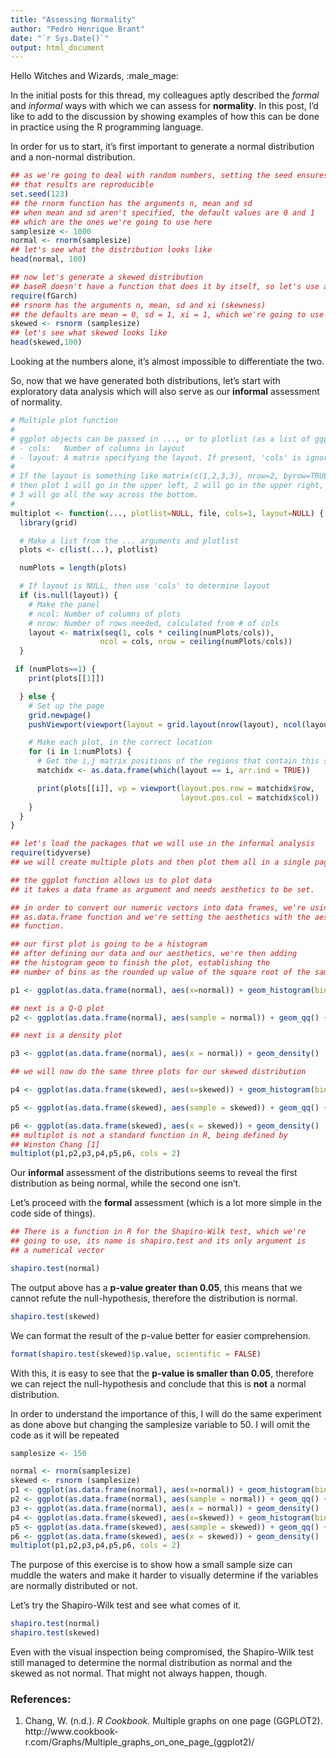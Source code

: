 ```yaml
---
title: "Assessing Normality"
author: "Pedro Henrique Brant"
date: "`r Sys.Date()`"
output: html_document
---
```


Hello Witches and Wizards, :male_mage:

In the initial posts for this thread, my colleagues aptly described the *formal* and *informal* ways with which we can assess for **normality**. In this post, I'd like to add to the discussion by showing examples of how this can be done in practice using the R programming language.

In order for us to start, it's first important to generate a normal distribution and a non-normal distribution.

```r
## as we're going to deal with random numbers, setting the seed ensures
## that results are reproducible
set.seed(123)
## the rnorm function has the arguments n, mean and sd
## when mean and sd aren't specified, the default values are 0 and 1
## which are the ones we're going to use here
samplesize <- 1000
normal <- rnorm(samplesize)
## let's see what the distribution looks like
head(normal, 100)
```

```r
## now let's generate a skewed distribution
## baseR doesn't have a function that does it by itself, so let's use a package
require(fGarch)
## rsnorm has the arguments n, mean, sd and xi (skewness)
## the defaults are mean = 0, sd = 1, xi = 1, which we're going to use
skewed <- rsnorm (samplesize)
## let's see what skewed looks like
head(skewed,100)
```

Looking at the numbers alone, it's almost impossible to differentiate the two.

So, now that we have generated both distributions, let's start with exploratory data analysis which will also serve as our **informal** assessment of normality.

```r

# Multiple plot function
#
# ggplot objects can be passed in ..., or to plotlist (as a list of ggplot objects)
# - cols:   Number of columns in layout
# - layout: A matrix specifying the layout. If present, 'cols' is ignored.
#
# If the layout is something like matrix(c(1,2,3,3), nrow=2, byrow=TRUE),
# then plot 1 will go in the upper left, 2 will go in the upper right, and
# 3 will go all the way across the bottom.
#
multiplot <- function(..., plotlist=NULL, file, cols=1, layout=NULL) {
  library(grid)

  # Make a list from the ... arguments and plotlist
  plots <- c(list(...), plotlist)

  numPlots = length(plots)

  # If layout is NULL, then use 'cols' to determine layout
  if (is.null(layout)) {
    # Make the panel
    # ncol: Number of columns of plots
    # nrow: Number of rows needed, calculated from # of cols
    layout <- matrix(seq(1, cols * ceiling(numPlots/cols)),
                    ncol = cols, nrow = ceiling(numPlots/cols))
  }

 if (numPlots==1) {
    print(plots[[1]])

  } else {
    # Set up the page
    grid.newpage()
    pushViewport(viewport(layout = grid.layout(nrow(layout), ncol(layout))))

    # Make each plot, in the correct location
    for (i in 1:numPlots) {
      # Get the i,j matrix positions of the regions that contain this subplot
      matchidx <- as.data.frame(which(layout == i, arr.ind = TRUE))

      print(plots[[i]], vp = viewport(layout.pos.row = matchidx$row,
                                      layout.pos.col = matchidx$col))
    }
  }
}

```

```r
## let's load the packages that we will use in the informal analysis
require(tidyverse)
## we will create multiple plots and then plot them all in a single page.

## the ggplot function allows us to plot data
## it takes a data frame as argument and needs aesthetics to be set.

## in order to convert our numeric vectors into data frames, we're using the
## as.data.frame function and we're setting the aesthetics with the aes
## function.

## our first plot is going to be a histogram
## after defining our data and our aesthetics, we're then adding 
## the histogram geom to finish the plot, establishing the 
## number of bins as the rounded up value of the square root of the sample size

p1 <- ggplot(as.data.frame(normal), aes(x=normal)) + geom_histogram(bins = ceiling(sqrt(samplesize)))

## next is a Q-Q plot
p2 <- ggplot(as.data.frame(normal), aes(sample = normal)) + geom_qq() + geom_qq_line()

## next is a density plot

p3 <- ggplot(as.data.frame(normal), aes(x = normal)) + geom_density()

## we will now do the same three plots for our skewed distribution

p4 <- ggplot(as.data.frame(skewed), aes(x=skewed)) + geom_histogram(bins = ceiling(sqrt(samplesize)))

p5 <- ggplot(as.data.frame(skewed), aes(sample = skewed)) + geom_qq() + geom_qq_line()

p6 <- ggplot(as.data.frame(skewed), aes(x = skewed)) + geom_density()
## multiplot is not a standard function in R, being defined by
## Winston Chang [1]
multiplot(p1,p2,p3,p4,p5,p6, cols = 2)
```

Our **informal** assessment of the distributions seems to reveal the first distribution as being normal, while the second one isn't.

Let's proceed with the **formal** assessment (which is a lot more simple in the code side of things).

```r
## There is a function in R for the Shapiro-Wilk test, which we're 
## going to use, its name is shapiro.test and its only argument is
## a numerical vector

shapiro.test(normal)
```
The output above has a **p-value greater than 0.05**, this means that we cannot refute the null-hypothesis, therefore the distribution is normal.

```r
shapiro.test(skewed)
```
We can format the result of the p-value better for easier comprehension.

```r
format(shapiro.test(skewed)$p.value, scientific = FALSE)
```
With this, it is easy to see that the **p-value is smaller than 0.05**, therefore we can reject the null-hypothesis and conclude that this is **not** a normal distribution.

In order to understand the importance of this, I will do the same experiment as done above but changing the samplesize variable to 50. I will omit the code as it will be repeated
```r
samplesize <- 150
```

```r
normal <- rnorm(samplesize)
skewed <- rsnorm (samplesize)
p1 <- ggplot(as.data.frame(normal), aes(x=normal)) + geom_histogram(bins = ceiling(sqrt(samplesize)))
p2 <- ggplot(as.data.frame(normal), aes(sample = normal)) + geom_qq() + geom_qq_line()
p3 <- ggplot(as.data.frame(normal), aes(x = normal)) + geom_density()
p4 <- ggplot(as.data.frame(skewed), aes(x=skewed)) + geom_histogram(bins = ceiling(sqrt(samplesize)))
p5 <- ggplot(as.data.frame(skewed), aes(sample = skewed)) + geom_qq() + geom_qq_line()
p6 <- ggplot(as.data.frame(skewed), aes(x = skewed)) + geom_density()
multiplot(p1,p2,p3,p4,p5,p6, cols = 2)
```

The purpose of this exercise is to show how a small sample size can muddle the waters and make it harder to visually determine if the variables are normally distributed or not.

Let's try the Shapiro-Wilk test and see what comes of it.

```r
shapiro.test(normal)
shapiro.test(skewed)
```

Even with the visual inspection being compromised, the Shapiro-Wilk test still managed to determine the normal distribution as normal and the skewed as not normal. That might not always happen, though.

### References:

1. Chang, W. (n.d.). *R Cookbook.* Multiple graphs on one page (GGPLOT2). http://www.cookbook-r.com/Graphs/Multiple_graphs_on_one_page_(ggplot2)/ 